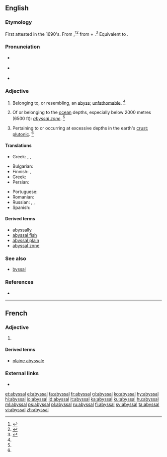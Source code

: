 ==English==

===Etymology===
First attested in the 1690's. From {{etyl|ML.|en}} {{m|la|abyssalis}},<ref name=SOED>{{R:SOED5|page=11}}</ref><ref name=RHD>{{R:RHCD|page=7}}</ref> from {{m|la|abyssus||abyss}} + {{m|la|-alis||-al}}.<ref name=WI3>{{R:MW3 1976|page=9}}</ref> Equivalent to {{suffix|abyss|al|lang=en}}.

===Pronunciation===
* {{a|RP}} {{IPA|/əˈbɪs.l̩/|lang=en}}
* {{a|US}} {{IPA|/əˈbɪs.l̩/|lang=en}}
* {{rhymes|ɪsəl|lang=en}}

===Adjective===
{{en-adj|-}}

# {{label|en|archaic}} Belonging to, or resembling, an [[abyss]]; [[unfathomable]]. {{defdate|First attested in the mid 17<sup>th</sup> century.}}<ref name=SOED/>
# {{label|en|geography}} Of or belonging to the [[ocean]] depths, especially below 2000 metres (6500 ft): ''[[abyssal zone]]''. {{defdate|First attested in the mid 19<sup>th</sup> century.}}<ref name=SOED/>
# {{label|en|geology}} Pertaining to or occurring at excessive depths in the earth's [[crust]]; [[plutonic]]. {{defdate|First attested in the late 19<sup>th</sup> century.}}<ref name=SOED/>

====Translations====
{{trans-top|belonging to, or resembling, an abyss; unfathomable}}
* Greek: {{t+|el|αβυσσαλέος|m|sc=Grek}}, {{t|el|απειροβαθής|m|sc=Grek}}, {{t+|el|απύθμενος|m|sc=Grek}}
{{trans-mid}}
{{trans-bottom}}

{{trans-top|belonging to the ocean depths}}
* Bulgarian: {{t|bg|дълбоководен}}
* Finnish: {{t+|fi|abyssinen}}, {{t+|fi|abyssaalinen}}
* Greek: {{t|el|αβυσσαίος|m}}
* Persian: {{t|fa|مغاکی|tr=mağâki|sc=fa-Arab}}
{{trans-mid}}
* Portuguese: {{t+|pt|abissal}}
* Romanian: {{t+|ro|abisal}}
* Russian: {{t+|ru|абисса́льный}}, {{t+|ru|глуби́нный}}, {{t+|ru|глубоково́дный}}
* Spanish: {{t+|es|abisal}}
{{trans-bottom}}

====Derived terms====
* [[abyssally]]
* [[abyssal fish]]
* [[abyssal plain]] {{qualifier|physical geography}}
* [[abyssal zone]] {{qualifier|physical geography}}

===See also===
* [[byssal]]

===References===
<references/>
* {{R:Webster 1913}}

----

==French==

===Adjective===
{{fr-adj|mp=abyssaux}}<!--

-->

# {{l|en|abyssal}}

====Derived terms====
* [[plaine abyssale]]

===External links===
* {{R:TLFi}}

[[et:abyssal]]
[[el:abyssal]]
[[fa:abyssal]]
[[fr:abyssal]]
[[gl:abyssal]]
[[ko:abyssal]]
[[hy:abyssal]]
[[hi:abyssal]]
[[io:abyssal]]
[[id:abyssal]]
[[it:abyssal]]
[[ka:abyssal]]
[[ku:abyssal]]
[[hu:abyssal]]
[[ml:abyssal]]
[[ps:abyssal]]
[[pl:abyssal]]
[[ru:abyssal]]
[[fi:abyssal]]
[[sv:abyssal]]
[[ta:abyssal]]
[[vi:abyssal]]
[[zh:abyssal]]